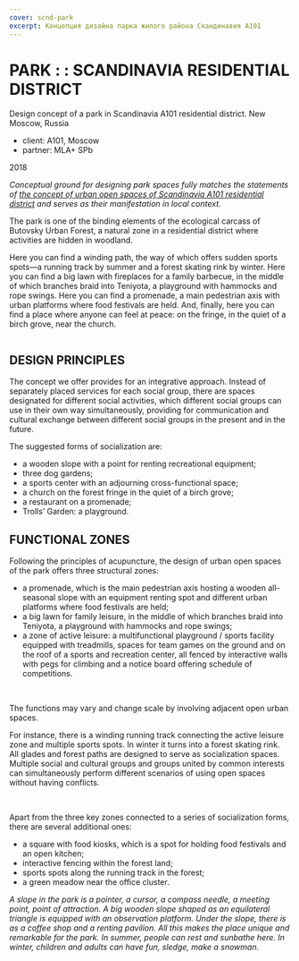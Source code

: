 ```yaml
---
cover: scnd-park
excerpt: Концепция дизайна парка жилого района Скандинавия А101
---
```


# PARK : : SCANDINAVIA RESIDENTIAL DISTRICT

Design concept of a park in Scandinavia A101 residential district. New Moscow, Russia

- client: А101, Moscow
- partner: MLA+ SPb

2018

_Conceptual ground for designing park spaces fully matches the statements of [the concept of urban open spaces of Scandinavia A101 residential district](/scnd-gb) and serves as their manifestation in local context._

The park is one of the binding elements of the ecological carcass of Butovsky Urban Forest, a natural zone in a residential district where activities are hidden in woodland.

Here you can find a winding path, the way of which offers sudden sports spots—a running track by summer and a forest skating rink by winter. Here you can find a big lawn with fireplaces for a family barbecue, in the middle of which branches braid into Teniyota, a playground with hammocks and rope swings. Here you can find a promenade, a main pedestrian axis with urban platforms where food festivals are held. And, finally, here you can find a place where anyone can feel at peace: on the fringe, in the quiet of a birch grove, near the church.

<Image src="/images/park_scnd-park.jpg" alt="" />

## DESIGN PRINCIPLES

The concept we offer provides for an integrative approach. Instead of separately placed services for each social group, there are spaces designated for different social activities, which different social groups can use in their own way simultaneously, providing for communication and cultural exchange between different social groups in the present and in the future.

The suggested forms of socialization are:
- a wooden slope with a point for renting recreational equipment;
- three dog gardens;
- a sports center with an adjourning cross-functional space;
- a church on the forest fringe in the quiet of a birch grove;
- a restaurant on a promenade;
- Trolls’ Garden: a playground.

## FUNCTIONAL ZONES

Following the principles of acupuncture, the design of urban open spaces of the park offers three structural zones:
- a promenade, which is the main pedestrian axis hosting a wooden all-seasonal slope with an equipment renting spot and different urban platforms where food festivals are held;
- a big lawn for family leisure, in the middle of which branches braid into Teniyota, a playground with hammocks and rope swings;
- a zone of active leisure: a multifunctional playground / sports facility equipped with treadmills, spaces for team games on the ground and on the roof of a sports and recreation center, all fenced by interactive walls with pegs for climbing and a notice board offering schedule of competitions.

<Carousel effect='crossfade'>
	<Image src="/images/park_scnd-03.jpg" alt="" />
	<Image src="/images/park_scnd-04.jpg" alt="" />
</Carousel>

The functions may vary and change scale by involving adjacent open urban spaces.

For instance, there is a winding running track connecting the active leisure zone and multiple sports spots. In winter it turns into a forest skating rink. All glades and forest paths are designed to serve as socialization spaces. Multiple social and cultural groups and groups united by common interests can simultaneously perform different scenarios of using open spaces without having conflicts.

<Carousel effect='crossfade'>
	<Image src="/images/park_scnd-05.jpg" alt="" />
	<Image src="/images/park_scnd-06.jpg" alt="" />
</Carousel>

Apart from the three key zones connected to a series of socialization forms, there are several additional ones:
- a square with food kiosks, which is a spot for holding food festivals and an open kitchen;
- interactive fencing within the forest land;
- sports spots along the running track in the forest;
- a green meadow near the office cluster.

*A slope in the park is a pointer, a cursor, a compass needle, a meeting point, point of attraction. A big wooden slope shaped as an equilateral triangle is equipped with an observation platform. Under the slope, there is as a coffee shop and a renting pavilion. All this makes the place unique and remarkable for the park. In summer, people can rest and sunbathe here. In winter, children and adults can have fun, sledge, make a snowman.*

<Image src="/images/park_scnd-02.jpg" alt="" />

